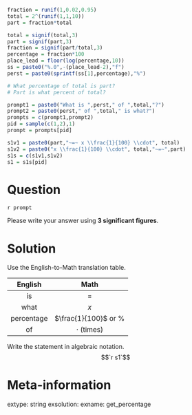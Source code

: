 ```r
fraction = runif(1,0.02,0.95)
total = 2^(runif(1,1,10))
part = fraction*total

total = signif(total,3)
part = signif(part,3)
fraction = signif(part/total,3)
percentage = fraction*100
place_lead = floor(log(percentage,10))
ss = paste0("%.0",-(place_lead-2),"f")
perst = paste0(sprintf(ss[1],percentage),"%")

# What percentage of total is part?
# Part is what percent of total?

prompt1 = paste0("What is ",perst," of ",total,"?")
prompt2 = paste0(perst," of ",total," is what?")
prompts = c(prompt1,prompt2)
pid = sample(c(1,2),1)
prompt = prompts[pid]

s1v1 = paste0(part,"~=~ x \\frac{1}{100} \\cdot", total)
s1v2 = paste0("x \\frac{1}{100} \\cdot", total,"~=~",part)
s1s = c(s1v1,s1v2)
s1 = s1s[pid]

```

Question
========

`r prompt`

Please write your answer using **3 significant figures**.


Solution
========

Use the English-to-Math translation table.

| English | Math |
|:---:|:---:|
| is | = |
| what | $x$ |
| percentage | $\frac{1}{100}$ or $\%$ |
| of | $\cdot$ (times) |

Write the statement in algebraic notation.
$$`r s1`$$


Meta-information
============
extype: string
exsolution: 
exname: get_percentage